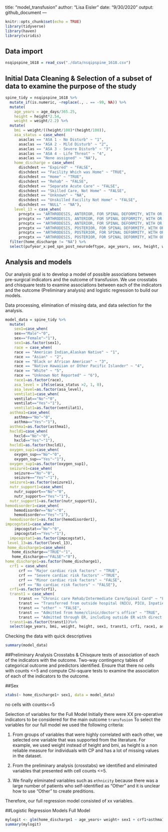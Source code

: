 title: "model_transfusion"
author: "Lisa Eisler"
date: "9/30/2020"
output: github_document
---

```r
knitr::opts_chunk$set(echo = TRUE)
library(tidyverse)
library(haven)
library(viridis)
```


## Data import 

```r
nsqipspine_1618 = read_csv("./data/nsqipspine_1618.csv")
```

## Initial Data Cleaning & Selection of a subset of data to examine the purpose of the study 

```r
spine_tidy = nsqipspine_1618 %>%
  mutate_if(is.numeric, ~replace(., . == -99, NA)) %>%
  mutate(
    age_years = age_days/365.25,
    height = height*2.54,
    weight = weight/2.2) %>%
  mutate(
    bmi = weight/((height/100)*(height/100)),
    asa_status = case_when(
      asaclas == "ASA 1 - No Disturb" ~ "1",
      asaclas == "ASA 2 - Mild Disturb" ~ "2",
      asaclas == "ASA 3 - Severe Disturb" ~ "3",
      asaclas == "ASA 4 - Life Threat" ~ "4",
      asaclas == "None assigned" ~ "NA"),
    home_discharge = case_when(
      dischdest == "Expired" ~ "FALSE",
      dischdest == "Facility Which was Home" ~ "TRUE",
      dischdest == "Home" ~ "TRUE",
      dischdest == "Rehab" ~ "FALSE",
      dischdest == "Separate Acute Care" ~ "FALSE",
      dischdest == "Skilled Care, Not Home" ~ "FALSE",
      dischdest == "Unknown" ~ "NA",
      dischdest == "Unskilled Facility Not Home" ~ "FALSE",
      dischdest == "NULL" ~ "NA"),
    level_13 = case_when(
      prncptx == "ARTHRODESIS, ANTERIOR, FOR SPINAL DEFORMITY, WITH OR WITHOUT CAST; 2 TO 3 VERTEBRAL SEGMENTS" ~ "FALSE",
      prncptx == "ARTHRODESIS, ANTERIOR, FOR SPINAL DEFORMITY, WITH OR WITHOUT CAST; 4 TO 7 VERTEBRAL SEGMENTS" ~ "FALSE",
      prncptx == "ARTHRODESIS, ANTERIOR, FOR SPINAL DEFORMITY, WITH OR WITHOUT CAST; 8 OR MORE VERTEBRAL SEGMENTS" ~ "FALSE",
      prncptx == "ARTHRODESIS, POSTERIOR, FOR SPINAL DEFORMITY, WITH OR WITHOUT CAST; UP TO 6 VERTEBRAL SEGMENTS" ~ "FALSE",
      prncptx == "ARTHRODESIS, POSTERIOR, FOR SPINAL DEFORMITY, WITH OR WITHOUT CAST; 7 TO 12 VERTEBRAL SEGMENTS" ~ "FALSE",
      prncptx == "ARTHRODESIS, POSTERIOR, FOR SPINAL DEFORMITY, WITH OR WITHOUT CAST; 13 OR MORE VERTEBRAL SEGMENTS" ~ "TRUE"))  %>% 
  filter(home_discharge != "NA") %>% 
  select(pufyear_x:ped_spn_post_neurodeftype, age_years, sex, height, weight, bmi, ethnicity_hispanic, race, asa_status, transt, ventilat, asthma, hxcld, oxygen_sup, crf, impcogstat, seizure, nutr_support, hemodisorder, level_13, optime, tothlos, d_opto_dis, death30yn, supinfec, wndinfd, orgspcssi, dehis, oupneumo, pulembol, renainsf, urninfec, cszre, neurodef, cdarrest, othbleed, bleed_ml_tot, othcdiff, othsysep, unplannedreadmission1, reoperation, dischdest, home_discharge)
```

## Analysis and models
Our analysis goal is to develop a model of possible associations between pre-surgical indicators and the outcome of transfusion. We use crosstabs and chisquare tests to examine associations between each of the indicators and the outcome (Preliminary analysis) and logistic regression to build our models.

Data processing, elimination of missing data, and data selection for the analysis. 
```r
model_data = spine_tidy %>% 
  mutate(
    sex1=case_when(
    sex=="Male"~"0",
    sex=="Female"~"1"),
    sex1=as.factor(sex1),
    race = case_when(
    race == "American Indian,Alaskan Native" ~ "1",
    race == "Asian" ~ "2",
    race == "Black or African American" ~ "3",
    race == "Native Hawaiian or Other Pacific Islander" ~ "4",
    race == "White" ~ "5",
    race == "Unknown Not Reported" ~ "6"),
    race1=as.factor(race),
    asa_level = ifelse(asa_status >2, 1, 0),
    asa_level=as.factor(asa_level),
    ventilat1=case_when(
    ventilat=="No"~"0",
    ventilat=="Yes"~"1"),
    ventilat1=as.factor(ventilat1), 
  asthma1=case_when(
    asthma=="No"~"0",
    asthma=="Yes"~"1"),
  asthma1=as.factor(asthma1),
  hxcld1=case_when(
    hxcld=="No"~"0",
    hxcld=="Yes"~"1"),
  hxcld1=as.factor(hxcld1),
  oxygen_sup1=case_when(
    oxygen_sup=="No"~"0",
    oxygen_sup=="Yes"~"1"),
  oxygen_sup1=as.factor(oxygen_sup1),
  seizure1=case_when(
    seizure=="No"~"0",
    seizure=="Yes"~"1"),
  seizure1=as.factor(seizure1),
  nutr_support1=case_when(
    nutr_support=="No"~"0",
    nutr_support=="Yes"~"1"),
  nutr_support1=as.factor(nutr_support1),
hemodisorder1=case_when(
    hemodisorder=="No"~"0",
    hemodisorder=="Yes"~"1"),
  hemodisorder1=as.factor(hemodisorder1),
impcogstat1=case_when(
    impcogstat=="No"~"0",
    impcogstat=="Yes"~"1"),
  impcogstat1=as.factor(impcogstat),
 level_13=as.factor(level_13),
 home_discharge1=case_when(
   home_discharge=="TRUE"~"1",
   home_discharge=="FALSE"~"0"),
home_discharge1=as.factor(home_discharge1), 
  crf1 = case_when(
      crf == "Major cardiac risk factors" ~ "TRUE",
      crf == "Severe cardiac risk factors" ~"TRUE",
      crf == "Minor cardiac risk factors" ~ "FALSE",
      crf == "No cardiac risk factors" ~ "FALSE"), 
  crf1=as.factor(crf1),
  transt1 = case_when(
      transt == "Chronic care Rehab/Intermediate Care/Spinal Cord" ~ "FALSE",
      transt == "Transferred from outside hospital (NICU, PICU, Inpatient on General floor, Adult" ~"FALSE",
      transt == "other" ~ "FALSE",
      transt == "Admitted from home/clinic/doctor's office" ~ "TRUE",
      transt == "Admitted through ER, including outside ER with direct hospital admission" ~ "TRUE"),
  transt1=as.factor(transt1))%>%
  select(age_years, bmi, weight, height, sex1, transt1, crf1, race1, asa_level, ventilat1, asthma1,impcogstat1, hxcld1, oxygen_sup1, seizure1, nutr_support1, hemodisorder1, level_13, home_discharge1) 
```
Checking the data with quick descriptives
```r
summary(model_data)
```

##Preliminary Analysis Crosstabs & Chisqaure tests of association of each of the indicators with the outcome.
Two-way contingency tables of categorical outcome and predictors identified. Ensure that there no cells with counts <=5 and compute Chi-square tests to examine the association of each of the indicators to the outcome. 

##Sex
```r
xtabs(~ home_discharge1+ sex1, data = model_data)
```
no cells with counts<=5



Selection of variables for the Full Model
Initially there were XX pre-operative indicators to be considered for the main outcome `transfusion` To select the variables for our full model we used the following criteria:

1) From groups of variables that were highly correlated with each other, we selected one variable that was supported from the literature. For example, we used weight instead of height and bmi, as height is a non reliable measure for individuals with CP and has a lot of missing values in the dataset. 

2) From the preliminary analysis (crosstabs) we identified and eliminated variables that presented with cell counts <=5. 

3) We finally eliminated variables such as `ethnicity` because there was a large number of patients who self-identified as "Other" and it is unclear how to use "Other" to create preditions. 

Therefore, our full regression model consisted of xx variables. 

##Logistic Regression Models
Full Model
```r
mylogit <- glm(home_discharge1 ~ age_years+ weight+ sex1 + crf1+asthma1 +impcogstat1+ hxcld1+ seizure1 + nutr_support1 + hemodisorder1+ level_13, data = model_data, family = "binomial")
summary(mylogit)
```